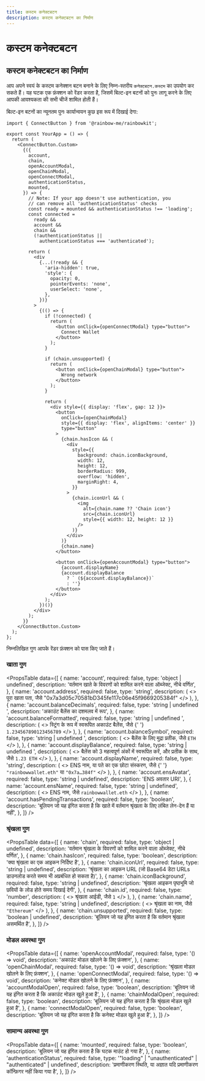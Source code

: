 ```yaml
---
title: कस्टम कनेक्टबटन
description: कस्टम कनेक्टबटन का निर्माण
---
```


# कस्टम कनेक्टबटन

## कस्टम कनेक्टबटन का निर्माण

आप अपने स्वयं के कस्टम कनेक्शन बटन बनाने के लिए निम्न-स्तरीय `कनेक्टबटन.कस्टम` का उपयोग कर सकते हैं। यह घटक एक फ़ंक्शन को रेंडर करता है, जिसमें बिल्ट-इन बटनों को पुनः लागू करने के लिए आपकी आवश्यकता की सभी चीजें शामिल होती हैं।

बिल्ट-इन बटनों का न्यूनतम पुनः कार्यान्वयन कुछ इस रूप में दिखाई देगा:

```tsx
import { ConnectButton } from '@rainbow-me/rainbowkit';

export const YourApp = () => {
  return (
    <ConnectButton.Custom>
      {({
        account,
        chain,
        openAccountModal,
        openChainModal,
        openConnectModal,
        authenticationStatus,
        mounted,
      }) => {
        // Note: If your app doesn't use authentication, you
        // can remove all 'authenticationStatus' checks
        const ready = mounted && authenticationStatus !== 'loading';
        const connected =
          ready &&
          account &&
          chain &&
          (!authenticationStatus ||
            authenticationStatus === 'authenticated');

        return (
          <div
            {...(!ready && {
              'aria-hidden': true,
              'style': {
                opacity: 0,
                pointerEvents: 'none',
                userSelect: 'none',
              },
            })}
          >
            {(() => {
              if (!connected) {
                return (
                  <button onClick={openConnectModal} type="button">
                    Connect Wallet
                  </button>
                );
              }

              if (chain.unsupported) {
                return (
                  <button onClick={openChainModal} type="button">
                    Wrong network
                  </button>
                );
              }

              return (
                <div style={{ display: 'flex', gap: 12 }}>
                  <button
                    onClick={openChainModal}
                    style={{ display: 'flex', alignItems: 'center' }}
                    type="button"
                  >
                    {chain.hasIcon && (
                      <div
                        style={{
                          background: chain.iconBackground,
                          width: 12,
                          height: 12,
                          borderRadius: 999,
                          overflow: 'hidden',
                          marginRight: 4,
                        }}
                      >
                        {chain.iconUrl && (
                          <img
                            alt={chain.name ?? 'Chain icon'}
                            src={chain.iconUrl}
                            style={{ width: 12, height: 12 }}
                          />
                        )}
                      </div>
                    )}
                    {chain.name}
                  </button>

                  <button onClick={openAccountModal} type="button">
                    {account.displayName}
                    {account.displayBalance
                      ? ` (${account.displayBalance})`
                      : ''}
                  </button>
                </div>
              );
            })()}
          </div>
        );
      }}
    </ConnectButton.Custom>
  );
};
```

निम्नलिखित गुण आपके रेंडर फ़ंक्शन को पास किए जाते हैं।

### खाता गुण

<PropsTable
  data={[
    {
      name: 'account',
      required: false,
      type: 'object | undefined',
      description:
        'वर्तमान खाते के विवरणों को शामिल करने वाला ऑब्जेक्ट, नीचे वर्णित',
    },
    {
      name: 'account.address',
      required: false,
      type: 'string',
      description: (
        <>
          पूरा खाता पता, जैसे
          "0x7a3d05c70581bD345fe117c06e45f9669205384f"
        </>
      ),
    },
    {
      name: 'account.balanceDecimals',
      required: false,
      type: 'string | undefined	',
      description: 'अकाउंट बैलेंस का दशमलव में रूप',
    },
    {
      name: 'account.balanceFormatted',
      required: false,
      type: 'string | undefined	',
      description: (
        <>
          स्ट्रिंग के रूप में स्वरूपित अकाउंट बैलेंस, जैसे {' '}
          <code>1.234567890123456789</code>
        </>
      ),
    },
    {
      name: 'account.balanceSymbol',
      required: false,
      type: 'string | undefined	',
      description: (
        <>
          बैलेंस के लिए मुद्रा प्रतीक, जैसे <code>ETH</code>
        </>
      ),
    },
    {
      name: 'account.displayBalance',
      required: false,
      type: 'string | undefined	',
      description: (
        <>
          बैलेंस को 3 महत्वपूर्ण अंकों में स्वरूपित करें, और
          प्रतीक के साथ, जैसे <code>1.23 ETH</code>
        </>
      ),
    },
    {
      name: 'account.displayName',
      required: false,
      type: 'string',
      description: (
        <>
          ENS नाम, या पते का एक छोटा संस्करण, जैसे {' '}
          <code>"rainbowwallet.eth"</code> या <code>"0x7a…384f"</code>
        </>
      ),
    },
    {
      name: 'account.ensAvatar',
      required: false,
      type: 'string	| undefined',
      description: 'ENS अवतार URI',
    },
    {
      name: 'account.ensName',
      required: false,
      type: 'string	| undefined',
      description: (
        <>
          ENS नाम, जैसे <code>rainbowwallet.eth</code>
        </>
      ),
    },
    {
      name: 'account.hasPendingTransactions',
      required: false,
      type: 'boolean',
      description:
        'बूलियन जो यह इंगित करता है कि खाते में वर्तमान श्रृंखला के लिए लंबित लेन-देन हैं या नहीं',
    },
  ]}
/>

### श्रृंखला गुण

<PropsTable
  data={[
    {
      name: 'chain',
      required: false,
      type: 'object | undefined',
      description:
        'वर्तमान श्रृंखला के विवरणों को शामिल करने वाला ऑब्जेक्ट, नीचे वर्णित',
    },
    {
      name: 'chain.hasIcon',
      required: false,
      type: 'boolean',
      description: 'क्या श्रृंखला का एक आइकन निर्दिष्ट है',
    },
    {
      name: 'chain.iconUrl',
      required: false,
      type: 'string | undefined',
      description:
        'श्रृंखला का आइकन URL (जो Base64 डेटा URLs डाउनलोड करते समय भी अप्रबंधित हो सकता है)',
    },
    {
      name: 'chain.iconBackground',
      required: false,
      type: 'string | undefined',
      description:
        'श्रृंखला आइकन पृष्ठभूमि जो छवियों के लोड होते समय दिखाई देगी',
    },
    {
      name: 'chain.id',
      required: false,
      type: 'number',
      description: (
        <>
          श्रृंखला आईडी, जैसे <code>1</code>
        </>
      ),
    },
    {
      name: 'chain.name',
      required: false,
      type: 'string | undefined',
      description: (
        <>
          श्रृंखला का नाम, जैसे <code>"Ethereum"</code>
        </>
      ),
    },
    {
      name: 'chain.unsupported',
      required: false,
      type: 'boolean | undefined',
      description:
        'बूलियन जो यह इंगित करता है कि वर्तमान श्रृंखला असमर्थित है',
    },
  ]}
/>

### मोडल अवस्था गुण

<PropsTable
  data={[
    {
      name: 'openAccountModal',
      required: false,
      type: '() => void',
      description: 'अकाउंट मोडल खोलने के लिए फ़ंक्शन',
    },
    {
      name: 'openChainModal',
      required: false,
      type: '() => void',
      description: 'श्रृंखला मोडल खोलने के लिए फ़ंक्शन',
    },
    {
      name: 'openConnectModal',
      required: false,
      type: '() => void',
      description: 'कनेक्ट मोडल खोलने के लिए फ़ंक्शन',
    },
    {
      name: 'accountModalOpen',
      required: false,
      type: 'boolean',
      description:
        'बूलियन जो यह इंगित करता है कि अकाउंट मोडल खुले हुआ है',
    },
    {
      name: 'chainModalOpen',
      required: false,
      type: 'boolean',
      description: 'बूलियन जो यह इंगित करता है कि श्रृंखला मोडल खुले हुआ है',
    },
    {
      name: 'connectModalOpen',
      required: false,
      type: 'boolean',
      description:
        'बूलियन जो यह इंगित करता है कि कनेक्ट मोडल खुले हुआ है',
    },
  ]}
/>

### सामान्य अवस्था गुण

<PropsTable
  data={[
    {
      name: 'mounted',
      required: false,
      type: 'boolean',
      description:
        'बूलियन जो यह इंगित करता है कि घटक माउंट हो गया है',
    },
    {
      name: 'authenticationStatus',
      required: false,
      type: '"loading" | "unauthenticated" | "authenticated" | undefined',
      description:
        'प्रमाणीकरण स्थिति, या अज्ञात यदि प्रमाणीकरण कॉन्फ़िगर नहीं किया गया है',
    },
  ]}
/>
